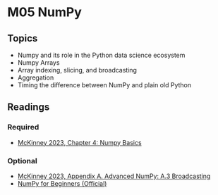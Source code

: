 # M05 NumPy

## Topics

-   Numpy and its role in the Python data science ecosystem
-   Numpy Arrays
-   Array indexing, slicing, and broadcasting
-   Aggregation
-   Timing the difference between NumPy and plain old Python

## Readings

### Required

-   [McKinney 2023, Chapter 4: Numpy Basics](https://wesmckinney.com/book/numpy-basics)

### Optional

-   [McKinney 2023, Appendix A. Advanced NumPy: A.3 Broadcasting](https://wesmckinney.com/book/advanced-numpy#numpy_broadcasting)
-   [NumPy for Beginners (Official)](https://numpy.org/doc/stable/user/absolute_beginners.html)